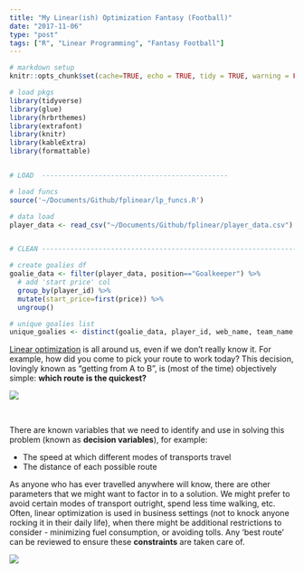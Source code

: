 ```yaml
---
title: "My Linear(ish) Optimization Fantasy (Football)"
date: "2017-11-06"
type: "post"
tags: ["R", "Linear Programming", "Fantasy Football"]
---
```


```r

# markdown setup
knitr::opts_chunk$set(cache=TRUE, echo = TRUE, tidy = TRUE, warning = FALSE, message = FALSE, out.width = '100%', dpi = 180)

# load pkgs
library(tidyverse)
library(glue)
library(hrbrthemes)
library(extrafont)
library(knitr)
library(kableExtra)
library(formattable)


# LOAD  ----------------------------------------------

# load funcs
source('~/Documents/Github/fplinear/lp_funcs.R')

# data load
player_data <- read_csv("~/Documents/Github/fplinear/player_data.csv")


# CLEAN -------------------------------------------------------------------

# create goalies df
goalie_data <- filter(player_data, position=="Goalkeeper") %>%
  # add 'start price' col
  group_by(player_id) %>%
  mutate(start_price=first(price)) %>%
  ungroup()

# unique goalies list
unique_goalies <- distinct(goalie_data, player_id, web_name, team_name, start_price)


```

[Linear optimization](https://en.wikipedia.org/wiki/Linear_programming) is all around us, even if we don't really know it. For example, how did you come to pick your route to work today? This decision, lovingly known as "getting from A to B", is (most of the time) objectively simple: **which route is the quickest?**

![](http://downloadicons.net/sites/default/files/route-icon-86615.png)

<br>

There are known variables that we need to identify and use in solving this problem (known as **decision variables**), for example:

- The speed at which different modes of transports travel
- The distance of each possible route

As anyone who has ever travelled anywhere will know, there are other parameters that we might want to factor in to a solution. We might prefer to avoid certain modes of transport outright, spend less time walking, etc. Often, linear optimization is used in business settings (not to knock anyone rocking it in their daily life), when there might be additional restrictions to consider - minimizing fuel consumption, or avoiding tolls. Any 'best route' can be reviewed to ensure these **constraints** are taken care of.

![](http://geovisiongroup.com/wp-content/uploads/2016/04/5_Geovision_Group_Dynamic_Route_Planning.gif)


[^fullcode]: To keep the post concise I don't show all of the code, especially code that generates figures. But you can find the full code [here](https://github.com/rbind/ewenme/blob/master/content/blog/2017-10-11-Meet_Dumb_Hardwax.Rmd).
